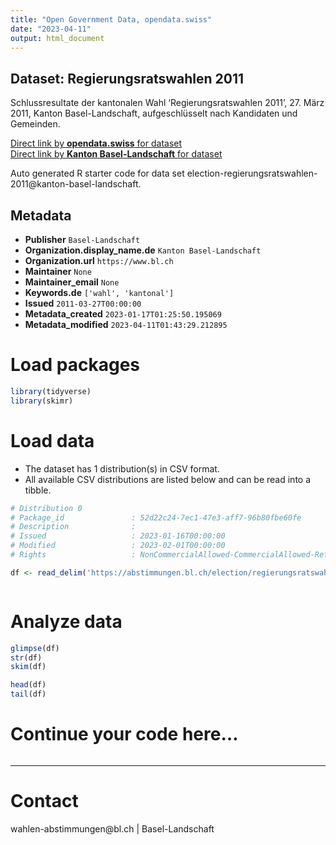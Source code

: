 ```yaml
---
title: "Open Government Data, opendata.swiss"
date: "2023-04-11"
output: html_document
---
```


## Dataset: Regierungsratswahlen 2011

Schlussresultate der kantonalen Wahl 'Regierungsratswahlen 2011', 27. März 2011, Kanton Basel-Landschaft, aufgeschlüsselt nach Kandidaten und Gemeinden.

[Direct link by **opendata.swiss** for dataset](https://opendata.swiss/de/dataset/regierungsratswahlen-2011)<br>
[Direct link by **Kanton Basel-Landschaft** for dataset](https://abstimmungen.bl.ch/election/regierungsratswahlen-2011/data)

Auto generated R starter code for data set election-regierungsratswahlen-2011@kanton-basel-landschaft.

## Metadata

- **Publisher** `Basel-Landschaft`
- **Organization.display_name.de** `Kanton Basel-Landschaft`
- **Organization.url** `https://www.bl.ch`
- **Maintainer** `None`
- **Maintainer_email** `None`
- **Keywords.de** `['wahl', 'kantonal']`
- **Issued** `2011-03-27T00:00:00`
- **Metadata_created** `2023-01-17T01:25:50.195069`
- **Metadata_modified** `2023-04-11T01:43:29.212895`


# Load packages

```r

library(tidyverse)
library(skimr)

```

# Load data

-   The dataset has 1 distribution(s) in CSV format.
-   All available CSV distributions are listed below and can be read into a tibble.

```r

# Distribution 0
# Package_id               : 52d22c24-7ec1-47e3-aff7-96b80fbe60fe
# Description              : 
# Issued                   : 2023-01-16T00:00:00
# Modified                 : 2023-02-01T00:00:00
# Rights                   : NonCommercialAllowed-CommercialAllowed-ReferenceRequired

df <- read_delim('https://abstimmungen.bl.ch/election/regierungsratswahlen-2011/data-csv')



```

# Analyze data

```r

glimpse(df)
str(df)
skim(df)

head(df)
tail(df)

```

# Continue your code here...

```r

```

------------------------------------------------------------------------

# Contact

wahlen-abstimmungen@bl.ch | Basel-Landschaft
